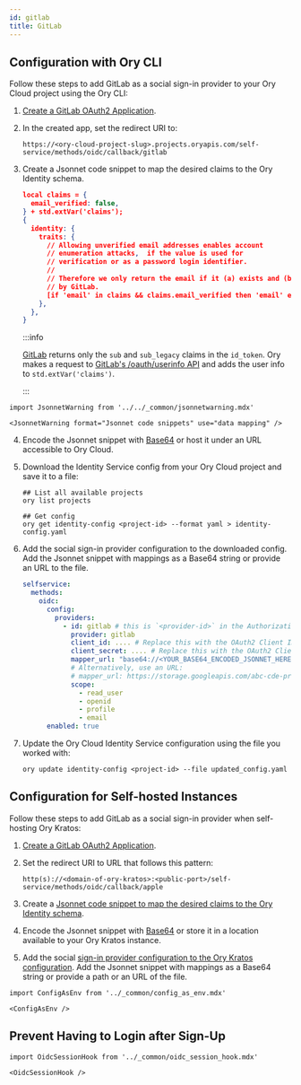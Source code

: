 ```yaml
---
id: gitlab
title: GitLab
---
```


## Configuration with Ory CLI

Follow these steps to add GitLab as a social sign-in provider to your Ory Cloud
project using the Ory CLI:

1. [Create a GitLab OAuth2 Application](https://docs.gitlab.com/ee/integration/oauth_provider.html#adding-an-application-through-the-profile).
2. In the created app, set the redirect URI to:

   ```shell
   https://<ory-cloud-project-slug>.projects.oryapis.com/self-service/methods/oidc/callback/gitlab
   ```

<a name="mapping"></a>

3. Create a Jsonnet code snippet to map the desired claims to the Ory Identity
   schema.

   ```json
   local claims = {
     email_verified: false,
   } + std.extVar('claims');
   {
     identity: {
       traits: {
         // Allowing unverified email addresses enables account
         // enumeration attacks,  if the value is used for
         // verification or as a password login identifier.
         //
         // Therefore we only return the email if it (a) exists and (b) is marked verified
         // by GitLab.
         [if 'email' in claims && claims.email_verified then 'email' else null]: claims.email,
       },
     },
   }
   ```

   :::info

   [GitLab](https://docs.gitlab.com/ee/integration/openid_connect_provider.html)
   returns only the `sub` and `sub_legacy` claims in the `id_token`. Ory makes a
   request to [GitLab's /oauth/userinfo API](https://gitlab.com/oauth/userinfo)
   and adds the user info to `std.extVar('claims')`.

   :::

```mdx-code-block
import JsonnetWarning from '../../_common/jsonnetwarning.mdx'

<JsonnetWarning format="Jsonnet code snippets" use="data mapping" />
```

4. Encode the Jsonnet snippet with [Base64](https://www.base64encode.org/) or
   host it under an URL accessible to Ory Cloud.
5. Download the Identity Service config from your Ory Cloud project and save it
   to a file:

   ```shell
   ## List all available projects
   ory list projects

   ## Get config
   ory get identity-config <project-id> --format yaml > identity-config.yaml
   ```

6. Add the social sign-in provider configuration to the downloaded config. Add
   the Jsonnet snippet with mappings as a Base64 string or provide an URL to the
   file.

   ```yaml
   selfservice:
     methods:
       oidc:
         config:
           providers:
             - id: gitlab # this is `<provider-id>` in the Authorization callback URL. DO NOT CHANGE IT ONCE SET!
               provider: gitlab
               client_id: .... # Replace this with the OAuth2 Client ID provided by GitLab
               client_secret: .... # Replace this with the OAuth2 Client Secret provided by GitLab
               mapper_url: "base64://<YOUR_BASE64_ENCODED_JSONNET_HERE>"
               # Alternatively, use an URL:
               # mapper_url: https://storage.googleapis.com/abc-cde-prd/9cac9717f007808bf17f22ce7f4295c739604b183f05ac4afb4
               scope:
                 - read_user
                 - openid
                 - profile
                 - email
         enabled: true
   ```

7. Update the Ory Cloud Identity Service configuration using the file you worked
   with:

   ```shell
   ory update identity-config <project-id> --file updated_config.yaml
   ```

## Configuration for Self-hosted Instances

Follow these steps to add GitLab as a social sign-in provider when self-hosting
Ory Kratos:

1. [Create a GitLab OAuth2 Application](https://docs.gitlab.com/ee/integration/oauth_provider.html#adding-an-application-through-the-profile).
2. Set the redirect URI to URL that follows this pattern:

   ```shell
   http(s)://<domain-of-ory-kratos>:<public-port>/self-service/methods/oidc/callback/apple
   ```

3. Create a
   [Jsonnet code snippet to map the desired claims to the Ory Identity schema](#mapping).
4. Encode the Jsonnet snippet with [Base64](https://www.base64encode.org/) or
   store it in a location available to your Ory Kratos instance.
5. Add the social
   [sign-in provider configuration to the Ory Kratos configuration](#config).
   Add the Jsonnet snippet with mappings as a Base64 string or provide a path or
   an URL of the file.

```mdx-code-block
import ConfigAsEnv from '../_common/config_as_env.mdx'

<ConfigAsEnv />
```

## Prevent Having to Login after Sign-Up

```mdx-code-block
import OidcSessionHook from '../_common/oidc_session_hook.mdx'

<OidcSessionHook />
```
